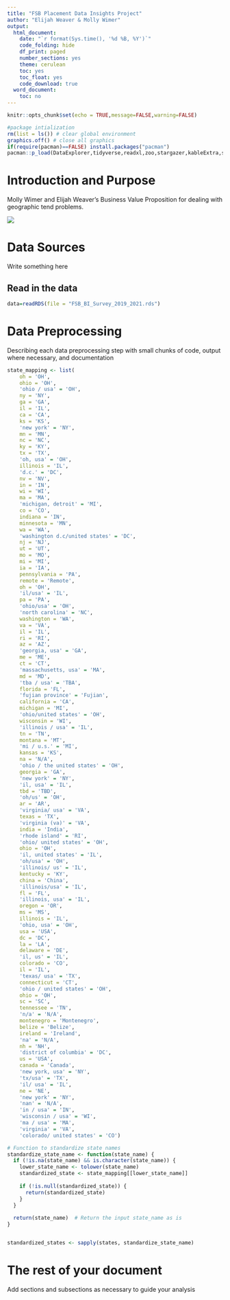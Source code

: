 ```yaml
---
title: "FSB Placement Data Insights Project"
author: "Elijah Weaver & Molly Wimer"
output:
  html_document:
    date: "`r format(Sys.time(), '%d %B, %Y')`"
    code_folding: hide
    df_print: paged
    number_sections: yes
    theme: cerulean
    toc: yes
    toc_float: yes
    code_download: true
  word_document:
    toc: no
---
```


```r
knitr::opts_chunk$set(echo = TRUE,message=FALSE,warning=FALSE)

#package intialization
rm(list = ls()) # clear global environment
graphics.off() # close all graphics
if(require(pacman)==FALSE) install.packages("pacman")
pacman::p_load(DataExplorer,tidyverse,readxl,zoo,stargazer,kableExtra,skimr,plotly,ggpubr,vtable,tm)
```

# Introduction and Purpose

Molly Wimer and Elijah Weaver's Business Value Proposition for dealing with geographic tend problems. 

![](images/BusValPropTemplate-Yao.drawio.png)

# Data Sources

Write something here

## Read in the data

```r
data=readRDS(file = "FSB_BI_Survey_2019_2021.rds")
```

# Data Preprocessing

Describing each data preprocessing step with small chunks of code, output where necessary, and documentation

```r
state_mapping <- list(
    oh = 'OH',
    ohio = 'OH',
    'ohio / usa' = 'OH',
    ny = 'NY',
    ga = 'GA',
    il = 'IL',
    ca = 'CA',
    ks = 'KS',
    'new york' = 'NY',
    mn = 'MN',
    nc = 'NC',
    ky = 'KY',
    tx = 'TX',
    'oh, usa' = 'OH',
    illinois = 'IL',
    'd.c.' = 'DC',
    nv = 'NV',
    in = 'IN',
    wi = 'WI',
    ma = 'MA',
    'michigan, detroit' = 'MI',
    co = 'CO',
    indiana = 'IN',
    minnesota = 'MN',
    wa = 'WA',
    'washington d.c/united states' = 'DC',
    nj = 'NJ',
    ut = 'UT',
    mo = 'MO',
    mi = 'MI',
    ia = 'IA',
    pennsylvania = 'PA',
    remote = 'Remote',
    oh = 'OH',
    'il/usa' = 'IL',
    pa = 'PA',
    'ohio/usa' = 'OH',
    'north carolina' = 'NC',
    washington = 'WA',
    va = 'VA',
    il = 'IL',
    ri = 'RI',
    az = 'AZ',
    'georgia, usa' = 'GA',
    me = 'ME',
    ct = 'CT',
    'massachusetts, usa' = 'MA',
    md = 'MD',
    'tba / usa' = 'TBA',
    florida = 'FL',
    'fujian province' = 'Fujian',
    california = 'CA',
    michigan = 'MI',
    'ohio/united states' = 'OH',
    wisconsin = 'WI',
    'illinois / usa' = 'IL',
    tn = 'TN',
    montana = 'MT',
    'mi / u.s.' = 'MI',
    kansas = 'KS',
    na = 'N/A',
    'ohio / the united states' = 'OH',
    georgia = 'GA',
    'new york' = 'NY',
    'il, usa' = 'IL',
    tbd = 'TBD',
    'oh/us' = 'OH',
    ar = 'AR',
    'virginia/ usa' = 'VA',
    texas = 'TX',
    'virginia (va)' = 'VA',
    india = 'India',
    'rhode island' = 'RI',
    'ohio/ united states' = 'OH',
    ohio = 'OH',
    'il, united states' = 'IL',
    'oh/usa' = 'OH',
    'illinois/ us' = 'IL',
    kentucky = 'KY',
    china = 'China',
    'illinois/usa' = 'IL',
    fl = 'FL',
    'illinois, usa' = 'IL',
    oregon = 'OR',
    ms = 'MS',
    illinois = 'IL',
    'ohio, usa' = 'OH',
    usa = 'USA',
    dc = 'DC',
    la = 'LA',
    delaware = 'DE',
    'il, us' = 'IL',
    colorado = 'CO',
    il = 'IL',
    'texas/ usa' = 'TX',
    connecticut = 'CT',
    'ohio / united states' = 'OH',
    ohio = 'OH',
    sc = 'SC',
    tennessee = 'TN',
    'n/a' = 'N/A',
    montenegro = 'Montenegro',
    belize = 'Belize',
    ireland = 'Ireland',
    'na' = 'N/A',
    nh = 'NH',
    'district of columbia' = 'DC',
    us = 'USA',
    canada = 'Canada',
    'new york, usa' = 'NY',
    'tx/usa' = 'TX',
    'il/ usa' = 'IL',
    ne = 'NE',
    'new york' = 'NY',
    'nan' = 'N/A',
    'in / usa' = 'IN',
    'wisconsin / usa' = 'WI',
    'ma / usa' = 'MA',
    'virginia' = 'VA',
    'colorado/ united states' = 'CO')

# Function to standardize state names
standardize_state_name <- function(state_name) {
  if (!is.na(state_name) && is.character(state_name)) {
    lower_state_name <- tolower(state_name)
    standardized_state <- state_mapping[[lower_state_name]]
    
    if (!is.null(standardized_state)) {
      return(standardized_state)
    }
  }
  
  return(state_name)  # Return the input state_name as is
}


standardized_states <- sapply(states, standardize_state_name)
```

# The rest of your document

Add sections and subsections as necessary to guide your analysis
